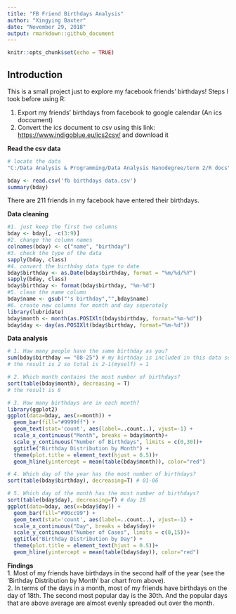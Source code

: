 ```yaml
---
title: "FB Friend Birthdays Analysis"
author: "Xingying Baxter"
date: "November 29, 2018"
output: rmarkdown::github_document
---
```


```r
knitr::opts_chunk$set(echo = TRUE)
```

## Introduction

This is a small project just to explore my facebook friends' birthdays! Steps I took before using R:  

1. Export my friends' birthdays from facebook to google calendar (An ics doccument)
2. Convert the ics document to csv using this link: <https://www.indigoblue.eu/ics2csv/> and download it  

**Read the csv data** 

```r
# locate the data
"C:/Data Analysis & Programming/Data Analysis Nanodegree/term 2/R docs"

bday <- read.csv('fb birthdays data.csv')
summary(bday)

```
There are 211 friends in my facebook have entered their birthdays.
  
**Data cleaning** 

```r
#1. just keep the first two columns
bday <- bday[, -c(3:9)]
#2. change the column names
colnames(bday) <- c("name", "birthday")
#3. check the type of the data
sapply(bday, class)
#4. convert the birthday data type to date
bday$birthday <- as.Date(bday$birthday, format = "%m/%d/%Y")
sapply(bday, class)
bday$birthday <- format(bday$birthday, "%m-%d")
#5. clean the name column
bday$name <- gsub("'s birthday","",bday$name)
#6. create new columns for month and day seperately 
library(lubridate)
bday$month <- month(as.POSIXlt(bday$birthday, format="%m-%d"))
bday$day <- day(as.POSIXlt(bday$birthday, format="%m-%d"))

```

**Data analysis** 

```r
# 1. How many people have the same birthday as you?
sum(bday$birthday == "08-25") # my birthday is included in this data set
# the result is 2 so total is 2-1(myself) = 1

# 2. Which month contains the most number of birthdays?
sort(table(bday$month), decreasing = T)
# the result is 8

# 3. How many birthdays are in each month?
library(ggplot2)
ggplot(data=bday, aes(x=month)) +
  geom_bar(fill="#9999ff") +
  geom_text(stat='count', aes(label=..count..), vjust=-1) +
  scale_x_continuous("Month", breaks = bday$month)+
  scale_y_continuous("Number of Birthdays", limits = c(0,30))+
  ggtitle("Birthday Distribution by Month") +
  theme(plot.title = element_text(hjust = 0.5))+
  geom_hline(yintercept = mean(table(bday$month)), color="red")

# 4. Which day of the year has the most number of birthdays?
sort(table(bday$birthday), decreasing=T) # 01-06

# 5. Which day of the month has the most number of birthdays?
sort(table(bday$day), decreasing=T) # day 18
ggplot(data=bday, aes(x=bday$day)) +
  geom_bar(fill="#00cc99") +
  geom_text(stat='count', aes(label=..count..), vjust=-1) +
  scale_x_continuous("Day", breaks = bday$day)+
  scale_y_continuous("Number of Cases", limits = c(0,15))+
  ggtitle("Birthday Distribution by Day") +
  theme(plot.title = element_text(hjust = 0.5))+
  geom_hline(yintercept = mean(table(bday$day)), color="red")

```
  
**Findings**  
1. Most of my friends have birthdays in the second half of the year (see the 'Birthday Distribution by Month' bar chart from above).  
2. In terms of the days in a month, most of my friends have birthdays on the day of 18th. The second most popular day is the 30th. And the popular days that are above average are almost evenly spreaded out over the month.


